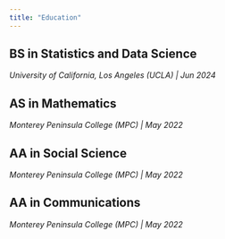 ```yaml
---
title: "Education" 
--- 
```


## BS in Statistics and Data Science 

*University of California, Los Angeles (UCLA) | Jun 2024* 

## AS in Mathematics 

*Monterey Peninsula College (MPC) | May 2022* 

## AA in Social Science 

*Monterey Peninsula College (MPC) | May 2022*  

## AA in Communications 

*Monterey Peninsula College (MPC) | May 2022*  




















